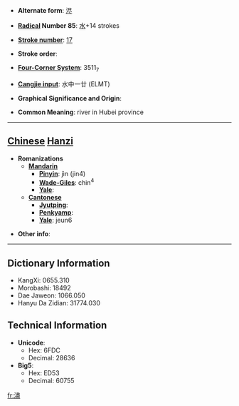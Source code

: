 * '''Alternate form''': [[浕]]

* '''[[Wiktionary:Chinese radical index| Radical]] Number 85''': [[Wiktionary:Chinese radical index 水|水]]+14 strokes

* '''[[Wiktionary:Chinese total strokes index|Stroke number]]''': [[Wiktionary:Chinese total strokes index 17|17]]

* '''Stroke order''': 

* '''[[Wiktionary:Chinese four corner index|Four-Corner System]]''': 3511<sub>7</sub>

* '''[[Wiktionary:Chinese Cangjie index|Cangjie input]]''': 水中一廿 (ELMT)

* '''Graphical Significance and Origin''': 

* '''Common Meaning''': river in Hubei province

----

== [[Chinese]] [[Hanzi]] ==

* '''Romanizations'''
** '''[[Mandarin]]'''
*** '''[[Pinyin]]''': jìn (jin4)
*** '''[[Wade-Giles]]''': chin<sup>4</sup>
*** '''[[Yale]]''': 
** '''[[Cantonese]]'''
*** '''[[Jyutping]]''':
*** '''[[Penkyamp]]''': 
*** '''[[Yale]]''': jeun6

* '''Other info''': 

----

== Dictionary Information ==

* KangXi: 0655.310
* Morobashi: 18492
* Dae Jaweon: 1066.050
* Hanyu Da Zidian: 31774.030

== Technical Information ==

* '''Unicode''':
** Hex: 6FDC
** Decimal: 28636
* '''Big5''':
** Hex: ED53
** Decimal: 60755

[[fr:濜]]